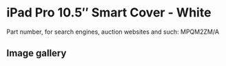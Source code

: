 # iPad Pro 10.5″ Smart Cover - White

Part number, for search engines, auction websites and such: MPQM2ZM/A

## Image gallery

<div style={{ width: "768px" }}>
  <GalleryComponent
    images={[
      {
        original: "/everysource/MPQM2",
        thumbnail: "/everypreview/MPQM2",
      },
      {
        original: "/everysource/MPQM2_AV1_GOLD",
        thumbnail: "/everypreview/MPQM2_AV1_GOLD",
      },
      {
        original: "/everysource/MPQM2_AV1_ROSEGOLD",
        thumbnail: "/everypreview/MPQM2_AV1_ROSEGOLD",
      },
      {
        original: "/everysource/MPQM2_AV1_SILVER",
        thumbnail: "/everypreview/MPQM2_AV1_SILVER",
      },
      {
        original: "/everysource/MPQM2_AV1_SPACE_GRAY",
        thumbnail: "/everypreview/MPQM2_AV1_SPACE_GRAY",
      },
      {
        original: "/everysource/MPQM2_AV2",
        thumbnail: "/everypreview/MPQM2_AV2",
      },
      {
        original: "/everysource/MPQM2_AV3",
        thumbnail: "/everypreview/MPQM2_AV3",
      }
    ]}
  />
</div>